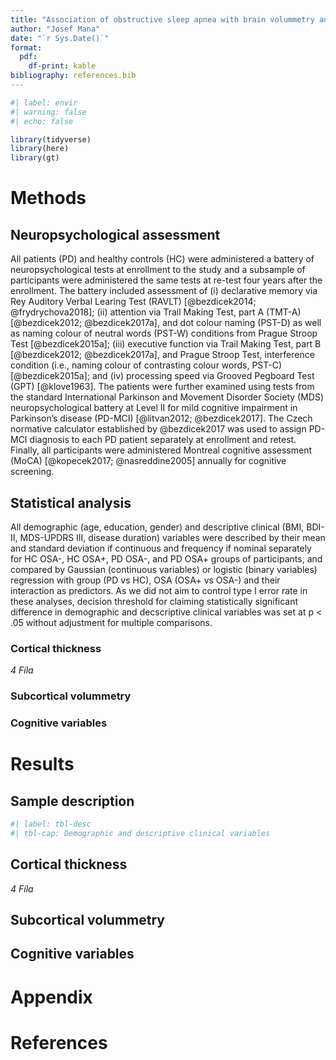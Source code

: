 ```yaml
---
title: "Association of obstructive sleep apnea with brain volummetry and cognition in de novo Parkinson's disease"
author: "Josef Mana"
date: "`r Sys.Date()`"
format:
  pdf:
    df-print: kable
bibliography: references.bib
---
```


```r
#| label: envir
#| warning: false
#| echo: false

library(tidyverse)
library(here)
library(gt)


```


# Methods

## Neuropsychological assessment

All patients (PD) and healthy controls (HC) were administered a battery of neuropsychological tests at enrollment to the study and a subsample of participants were administered the same tests at re-test four years after the enrollment. The battery included assessment of (i) declarative memory via Rey Auditory Verbal Learing Test (RAVLT) [@bezdicek2014; @frydrychova2018]; (ii) attention via Trail Making Test, part A (TMT-A) [@bezdicek2012; @bezdicek2017a], and dot colour naming (PST-D) as well as naming colour of neutral words (PST-W) conditions from Prague Stroop Test [@bezdicek2015a]; (iii) executive function via Trail Making Test, part B [@bezdicek2012; @bezdicek2017a], and Prague Stroop Test, interference condition (i.e., naming colour of contrasting colour words, PST-C) [@bezdicek2015a]; and (iv) processing speed via Grooved Pegboard Test (GPT) [@klove1963]. The patients were further examined using tests from the standard International Parkinson and Movement Disorder Society (MDS) neuropsychological battery at Level II for mild cognitive impairment in Parkinson’s disease (PD-MCI) [@litvan2012;  @bezdicek2017]. The Czech normative calculator established by @bezdicek2017 was used to assign PD-MCI diagnosis to each PD patient separately at enrollment and retest. Finally, all participants were administered Montreal cognitive assessment (MoCA) [@kopecek2017; @nasreddine2005] annually for cognitive screening.

## Statistical analysis

All demographic (age, education, gender) and descriptive clinical (BMI, BDI-II, MDS-UPDRS III, disease duration) variables were described by their mean and standard deviation if continuous and frequency if nominal separately for HC OSA-, HC OSA+, PD OSA-, and PD OSA+ groups of participants, and compared by Gaussian (continuous variables) or logistic (binary variables) regression with group (PD vs HC), OSA (OSA+ vs OSA-) and their interaction as predictors. As we did not aim to control type I error rate in these analyses, decision threshold for claiming statistically significant difference in demographic and decscriptive clinical variables was set at p < .05 without adjustment for multiple comparisons.

### Cortical thickness

*4 Fíla*

### Subcortical volummetry



### Cognitive variables



# Results

## Sample description

```r
#| label: tbl-desc
#| tbl-cap: Demographic and descriptive clinical variables


```

## Cortical thickness

*4 Fíla*

## Subcortical volummetry


## Cognitive variables


# Appendix


# References

